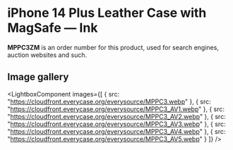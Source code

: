 
# iPhone 14 Plus Leather Case with MagSafe — Ink

<Callout type='info' emoji='👉🏻'>**MPPC3ZM** is an order number for this product, used for search engines, auction websites and such.</Callout>

## Image gallery

<LightboxComponent
    images={[
      {
        src: "https://cloudfront.everycase.org/everysource/MPPC3.webp"
      },
      {
        src: "https://cloudfront.everycase.org/everysource/MPPC3_AV1.webp"
      },
      {
        src: "https://cloudfront.everycase.org/everysource/MPPC3_AV2.webp"
      },
      {
        src: "https://cloudfront.everycase.org/everysource/MPPC3_AV3.webp"
      },
      {
        src: "https://cloudfront.everycase.org/everysource/MPPC3_AV4.webp"
      },
      {
        src: "https://cloudfront.everycase.org/everysource/MPPC3_AV5.webp"
      }
    ]}
  />

